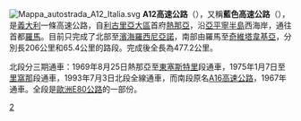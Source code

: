 [[File:Mappa_autostrada_A12_Italia.svg|right]]
'''A12高速公路'''（{{lang-it|Autostrada A12}}），又稱'''藍色高速公路'''（{{lang|it|Autostrada Azzurra}}），是[[義大利|義大利]]一條高速公路，自[[利古里亞大區|利古里亞大區]]首府[[熱那亞|熱那亞]]，沿[[亞平寧半島|亞平寧半島]]西海岸，通往首都[[羅馬|羅馬]]。目前只完成了北部至[[濱海羅西尼亞諾|濱海羅西尼亞諾]]，南部由羅馬至[[奇維塔韋基亞|奇維塔韋基亞]]，分別長206公里和65.4公里的路段。完成後全長為477.2公里。

北段分三期通車：1969年8月25日熱那亞至[[東塞斯特里|東塞斯特里]]段通車，1975年1月7日至[[里窩那|里窩那]]段通車，1993年7月3日北段全線通車，而南段原名[[A16高速公路_(義大利)|A16高速公路]]，1967年通車。全段是[[歐洲E80公路|歐洲E80公路]]的一部份。

[[Category:義大利高速公路|2]]

{{意大利高速公路}}
